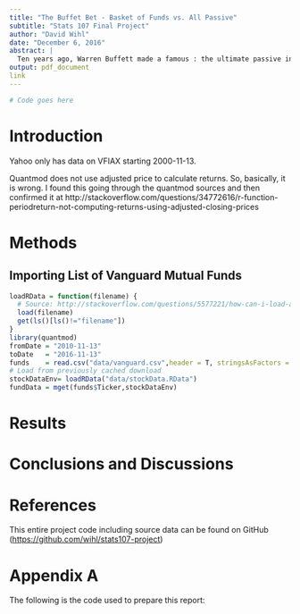 ```yaml
---
title: "The Buffet Bet - Basket of Funds vs. All Passive"
subtitle: "Stats 107 Final Project"
author: "David Wihl"
date: "December 6, 2016"
abstract: |
  Ten years ago, Warren Buffett made a famous : the ultimate passive investment, the Vanguard S&P 500 Index Fund Admiral (VFIAX), vs. a basket of funds determined by a team of hedge fund experts. Whoever had a lower return after ten years would donate $1 million to the charity of choice of the winner. After eight years, it looks increasingly likely that Buffett will win the bet.
output: pdf_document
link
---
```

\begin{center}
\textbf{Type: Simulating a trading strategy.}
\end{center}

```r
# Code goes here
```

# Introduction

Yahoo only has data on VFIAX starting 2000-11-13.

Quantmod does not use adjusted price to calculate returns. So, basically, it is
wrong. I found this going through the quantmod sources and then confirmed
it at http://stackoverflow.com/questions/34772616/r-function-periodreturn-not-computing-returns-using-adjusted-closing-prices




# Methods

## Importing List of Vanguard Mutual Funds
```r
loadRData = function(filename) {
  # Source: http://stackoverflow.com/questions/5577221/how-can-i-load-an-object-into-a-variable-name-that-i-specify-from-an-r-data-file
  load(filename)
  get(ls()[ls()!="filename"])
}
library(quantmod)
fromDate = "2010-11-13"
toDate   = "2016-11-13"
funds    = read.csv("data/vanguard.csv",header = T, stringsAsFactors = F)
# Load from previously cached download
stockDataEnv= loadRData("data/stockData.RData")
fundData = mget(funds$Ticker,stockDataEnv)

```

# Results

# Conclusions and Discussions

# References

This entire project code including source data can be found on GitHub ([https://github.com/wihl/stats107-project](https://github.com/wihl/stats107-project))



# Appendix A

The following is the code used to prepare this report:
```r

```


